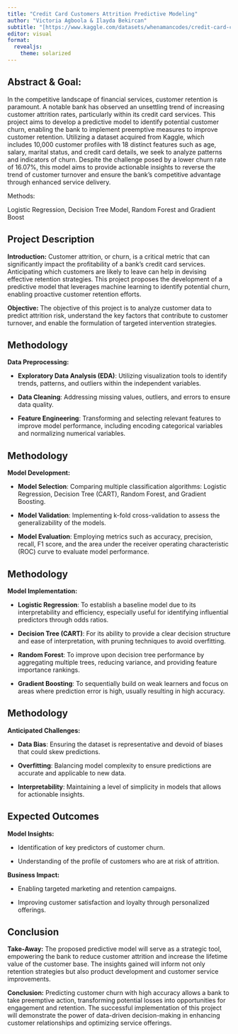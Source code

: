 ```yaml
---
title: "Credit Card Customers Attrition Predictive Modeling"
author: "Victoria Agboola & Ilayda Bekircan"
subtitle: "[https://www.kaggle.com/datasets/whenamancodes/credit-card-customers-prediction/data](https://www.kaggle.com/datasets/whenamancodes/credit-card-customers-prediction/data)"
editor: visual
format:
  revealjs: 
    theme: solarized
---
```


## Abstract & Goal: {.smaller}

In the competitive landscape of financial services, customer retention is paramount. A notable bank has observed an unsettling trend of increasing customer attrition rates, particularly within its credit card services. This project aims to develop a predictive model to identify potential customer churn, enabling the bank to implement preemptive measures to improve customer retention. Utilizing a dataset acquired from Kaggle, which includes 10,000 customer profiles with 18 distinct features such as age, salary, marital status, and credit card details, we seek to analyze patterns and indicators of churn. Despite the challenge posed by a lower churn rate of 16.07%, this model aims to provide actionable insights to reverse the trend of customer turnover and ensure the bank's competitive advantage through enhanced service delivery.

Methods:

Logistic Regression, Decision Tree Model, Random Forest and Gradient Boost

## Project Description {.smaller}

**Introduction:** Customer attrition, or churn, is a critical metric that can significantly impact the profitability of a bank's credit card services. Anticipating which customers are likely to leave can help in devising effective retention strategies. This project proposes the development of a predictive model that leverages machine learning to identify potential churn, enabling proactive customer retention efforts.

**Objective:** The objective of this project is to analyze customer data to predict attrition risk, understand the key factors that contribute to customer turnover, and enable the formulation of targeted intervention strategies.

## Methodology {.smaller}

**Data Preprocessing:**

-   **Exploratory Data Analysis (EDA)**: Utilizing visualization tools to identify trends, patterns, and outliers within the independent variables.

-   **Data Cleaning**: Addressing missing values, outliers, and errors to ensure data quality.

-   **Feature Engineering**: Transforming and selecting relevant features to improve model performance, including encoding categorical variables and normalizing numerical variables.

## Methodology {.smaller}

**Model Development:**

-   **Model Selection**: Comparing multiple classification algorithms: Logistic Regression, Decision Tree (CART), Random Forest, and Gradient Boosting.

-   **Model Validation**: Implementing k-fold cross-validation to assess the generalizability of the models.

-   **Model Evaluation**: Employing metrics such as accuracy, precision, recall, F1 score, and the area under the receiver operating characteristic (ROC) curve to evaluate model performance.

## Methodology {.smaller}

**Model Implementation:**

-   **Logistic Regression**: To establish a baseline model due to its interpretability and efficiency, especially useful for identifying influential predictors through odds ratios.

-   **Decision Tree (CART)**: For its ability to provide a clear decision structure and ease of interpretation, with pruning techniques to avoid overfitting.

-   **Random Forest**: To improve upon decision tree performance by aggregating multiple trees, reducing variance, and providing feature importance rankings.

-   **Gradient Boosting**: To sequentially build on weak learners and focus on areas where prediction error is high, usually resulting in high accuracy.

## Methodology {.smaller}

**Anticipated Challenges:**

-   **Data Bias**: Ensuring the dataset is representative and devoid of biases that could skew predictions.

-   **Overfitting**: Balancing model complexity to ensure predictions are accurate and applicable to new data.

-   **Interpretability**: Maintaining a level of simplicity in models that allows for actionable insights.

## Expected Outcomes {.smaller}

**Model Insights:**

-   Identification of key predictors of customer churn.

-   Understanding of the profile of customers who are at risk of attrition.

**Business Impact:**

-   Enabling targeted marketing and retention campaigns.

-   Improving customer satisfaction and loyalty through personalized offerings.

## Conclusion {.smaller}

**Take-Away:** The proposed predictive model will serve as a strategic tool, empowering the bank to reduce customer attrition and increase the lifetime value of the customer base. The insights gained will inform not only retention strategies but also product development and customer service improvements.

**Conclusion:** Predicting customer churn with high accuracy allows a bank to take preemptive action, transforming potential losses into opportunities for engagement and retention. The successful implementation of this project will demonstrate the power of data-driven decision-making in enhancing customer relationships and optimizing service offerings.
